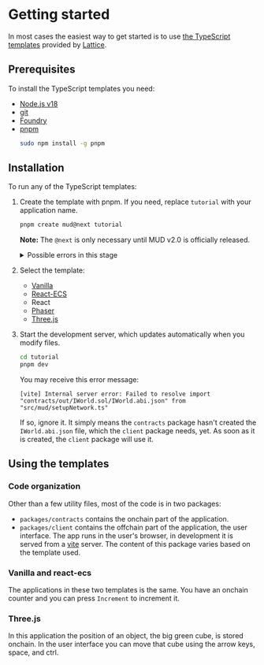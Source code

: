 # Getting started

In most cases the easiest way to get started is to use
[the TypeScript templates](https://github.com/latticexyz/mud/tree/main/templates) provided by [Lattice](https://lattice.xyz/).

## Prerequisites

To install the TypeScript templates you need:

- [Node.js v18](https://nodejs.org/en/download/package-manager)
- [git](https://git-scm.com/book/en/v2/Getting-Started-Installing-Git)
- [Foundry](https://book.getfoundry.sh/getting-started/installation)
- [pnpm](https://pnpm.io/)
  ```sh copy
  sudo npm install -g pnpm
  ```

## Installation

To run any of the TypeScript templates:

1. Create the template with pnpm.
   If you need, replace `tutorial` with your application name.

   ```sh copy
   pnpm create mud@next tutorial
   ```

   **Note:** The `@next` is only necessary until MUD v2.0 is officially released.

   <details>

   <summary>Possible errors in this stage</summary>

   - miss

   </details>

1. Select the template:

   - [Vanilla](./vanilla)
   - [React-ECS](./react-ecs)
   - React
   - [Phaser](./phaser)
   - [Three.js](./three)

1. Start the development server, which updates automatically when you modify files.

   ```sh copy
   cd tutorial
   pnpm dev
   ```

   You may receive this error message:

   ```
   [vite] Internal server error: Failed to resolve import "contracts/out/IWorld.sol/IWorld.abi.json" from "src/mud/setupNetwork.ts"
   ```

   If so, ignore it.
   It simply means the `contracts` package hasn't created the `IWorld.abi.json` file, which the `client` package needs, yet.
   As soon as it is created, the `client` package will use it.

## Using the templates

### Code organization

Other than a few utility files, most of the code is in two packages:

- `packages/contracts` contains the onchain part of the application.
- `packages/client` contains the offchain part of the application, the user interface.
  The app runs in the user's browser, in development it is served from a [vite](https://vitejs.dev/) server.
  The content of this package varies based on the template used.

### Vanilla and react-ecs

The applications in these two templates is the same.
You have an onchain counter and you can press `Increment` to increment it.

### Three.js

In this application the position of an object, the big green cube, is stored onchain.
In the user interface you can move that cube using the arrow keys, space, and ctrl.
